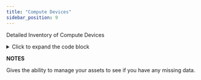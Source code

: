 ```yaml
---
title: "Compute Devices"
sidebar_position: 9
---
```


Detailed Inventory of Compute Devices

<details>
  <summary>Click to expand the code block</summary>

  ```sql
    select
         dc.device_fk
         ,dc.last_discovered
         ,dc.device_name
         ,dc.in_service
         ,dc.service_level
         ,dc.device_type
         ,dc.device_subtype
         ,dc.virtual_subtype 
         ,dc.device_serial
         ,dc.virtual_host
         ,dc.network_device
         ,dc.os_architecture
         ,dc.total_cpus
         ,dc.core_per_cpu
         ,dc.cpu_speed
         ,dc.total_cores
         ,dc.is_hyperthreaded
         ,round((dc.ram_mb/1024)::numeric ,0)  ram_gb
         ,dc.os_vendor
         ,dc.os_category   
         ,dc.os_name
         ,dc.os_version
         ,dc.os_version_number
         ,dc.os_end_of_life
         ,dc.os_end_of_support
         ,dc.manufacturer
         ,dc.hardware_model
         ,dc.asset_number
         ,dc.software_discovered
         ,dc.services_discovered
         ,dc.application_components_discovered
         ,dc.local_disk_count
         ,dc.mounts_discovered
         ,dc.number_ip_addresses_discovered
         ,dc.parts_discovered
         ,dc.parts_count
         ,dc.bios_version
         ,dc.bios_revision
         ,dc.bios_release_date
         ,dc.storage_room
         ,dc.building_name
         ,dc.building_address
         ,dc.room_name
         ,dc.row_name
         ,dc.rack_name
         ,dc.size_ru
         ,dc.network_shares
         ,dc.mount_points
         ,dc.account
         ,dc.cloud_service_provider
         ,dc.cloud_service_name
         ,dc.cloud_instance_id
         ,dc.cloud_instance_name
         ,dc.cloud_instance_type
         ,dc.cloud_instance_status
         ,dc.cloud_location
         ,dc.cloud_notes
         ,dc.first_po_date
         ,dc.last_po_date
         ,dc.all_po_costs
         ,dc.all_line_item_costs
         ,dc.all_po_numbers
         ,dc.all_cost_centers
         ,dc.all_cost_center_descriptions
         ,dc.all_ips
         ,dc.all_labels
         ,dc.dns_A_records
         ,dc.dns_AAAA_records
         ,dc.local_used_space_gb
         ,dc.remote_used_space_gb   
         ,dc.local_total_space_gb
         ,dc.remote_total_space_gb
         ,dc.local_free_space_gb
         ,dc.remote_free_space_gb
         ,dc.cpu_model
         ,dc.cpu_manufacturer
    from view_dbb_compute_v2 dc
    order by device_name
  ```
</details>

**NOTES**

Gives the ability to manage your assets to see if you have any missing data.
